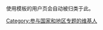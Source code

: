 使用模板{{t1|User 马来西亚专题}}的用户页会自动被归类于此。
{{User 马来西亚专题|nocat=1}}<br style="clear:both;">
[[Category:参与国家和地区专题的维基人|Category:参与国家和地区专题的维基人]]